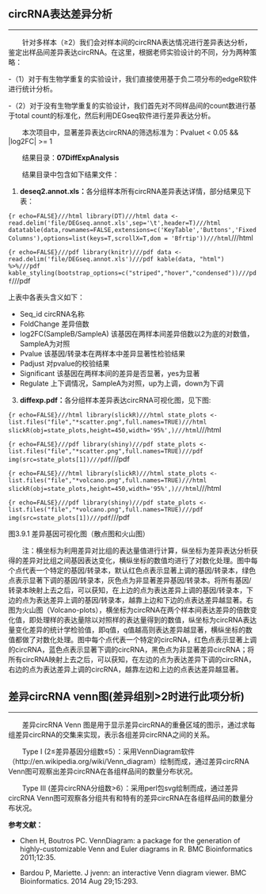 ## circRNA表达差异分析

***

&emsp;&emsp;针对多样本（≥2）我们会对样本间的circRNA表达情况进行差异表达分析，鉴定出样品间差异表达circRNA。在这里，根据老师实验设计的不同，分为两种策略：

-（1）对于有生物学重复的实验设计，我们直接使用基于负二项分布的edgeR软件进行统计分析。

-（2）对于没有生物学重复的实验设计，我们首先对不同样品间的count数进行基于total count的标准化，然后利用DEGseq软件进行差异表达分析。

&emsp;&emsp;本次项目中，显著差异表达circRNA的筛选标准为：Pvaluet < 0.05 && |log2FC| >= 1

&emsp;&emsp;结果目录：**07DiffExpAnalysis**

&emsp;&emsp;结果目录中包含如下结果文件：

1. **deseq2.annot.xls：**各分组样本所有circRNA差异表达详情，部分结果见下表：


```{r echo=FALSE}///html
library(DT)///html
data <- read.delim('file/DEGseq.annot.xls',sep='\t',header=T)///html
datatable(data,rownames=FALSE,extensions=c('KeyTable','Buttons','FixedColumns'),options=list(keys=T,scrollX=T,dom = 'Bfrtip'))///html
```///html

```{r echo=FALSE}///pdf
library(knitr)///pdf
data <- read.delim('file/DEGseq.annot.xls')///pdf
kable(data, "html") %>%///pdf
kable_styling(bootstrap_options=c("striped","hover","condensed"))///pdf
```///pdf

上表中各表头含义如下：

- Seq_id	circRNA名称
- FoldChange	差异倍数
- log2FC(SampleB/SampleA)	该基因在两样本间差异倍数以2为底的对数值，SampleA为对照
- Pvalue	该基因/转录本在两样本中差异显著性检验结果
- Padjust	对pvalue的校验结果
- Significant	该基因在两样本间的差异是否显著，yes为显著
- Regulate	上下调情况，SampleA为对照，up为上调，down为下调

3. **diffexp.pdf：**各分组样本差异表达circRNA可视化图，见下图:

```{r echo=FALSE}///html
library(slickR)///html
state_plots <- list.files("file","*scatter.png",full.names=TRUE)///html
slickR(obj=state_plots,height=450,width='95%',)///html
```///html

```{r echo=FALSE}///pdf
library(shiny)///pdf
state_plots <- list.files("file","*scatter.png",full.names=TRUE)///pdf
img(src=state_plots[1])///pdf
```///pdf

```{r echo=FALSE}///html
library(slickR)///html
state_plots <- list.files("file","*volcano.png",full.names=TRUE)///html
slickR(obj=state_plots,height=450,width='95%',)///html
```///html

```{r echo=FALSE}///pdf
library(shiny)///pdf
state_plots <- list.files("file","*volcano.png",full.names=TRUE)///pdf
img(src=state_plots[1])///pdf
```///pdf

<p class="mark"> 图3.9.1 差异基因可视化图（散点图和火山图）</p>

&emsp;&emsp;注：横坐标为利用差异对比组的表达量值进行计算，纵坐标为差异表达分析获得的差异对比组之间基因表达变化，横纵坐标的数值均进行了对数化处理。图中每个点代表一个特定的基因/转录本，默认红色点表示显著上调的基因/转录本，绿色点表示显著下调的基因/转录本，灰色点为非显著差异基因/转录本。将所有基因/转录本映射上去之后，可以获知，在上边的点为表达差异上调的基因/转录本，下边的点为表达差异上调的基因/转录本，越靠上边和下边的点表达差异越显著。右图为火山图（Volcano-plots），横坐标为circRNA在两个样本间表达差异的倍数变化值，即处理样的表达量除以对照样的表达量得到的数值，纵坐标为circRNA表达量变化差异的统计学检验值，即q值，q值越高则表达差异越显著，横纵坐标的数值都做了对数化处理。图中每个点代表一个特定的circRNA，红色点表示显著上调的circRNA，蓝色点表示显著下调的circRNA，黑色点为非显著差异circRNA；将所有circRNA映射上去之后，可以获知，在左边的点为表达差异下调的circRNA，右边的点为表达差异上调的circRNA，越靠左边和上边的点表达差异越显著。

## 差异circRNA venn图(差异组别>2时进行此项分析)

***

&emsp;&emsp;差异circRNA Venn 图是用于显示差异circRNA的重叠区域的图示，通过求每组差异circRNA的交集来实现，表示各组差异circRNA之间的关系。

&emsp;&emsp;Type I (2≤差异基因分组数≤5）：采用VennDiagram软件（http://en.wikipedia.org/wiki/Venn_diagram）绘制而成，通过差异circRNA Venn图可观察出差异circRNA在各组样品间的数量分布状况。

&emsp;&emsp;Type III (差异circRNA分组数>6）：采用perl包svg绘制而成，通过差异circRNA Venn图可观察各分组共有和特有的差异circRNA在各组样品间的数量分布状况。

**参考文献：**

- Chen H, Boutros PC. VennDiagram: a package for the generation of highly-customizable Venn and Euler diagrams in R. BMC Bioinformatics 2011;12:35.

- Bardou P, Mariette. J jvenn: an interactive Venn diagram viewer. BMC Bioinformatics. 2014 Aug 29;15:293.





